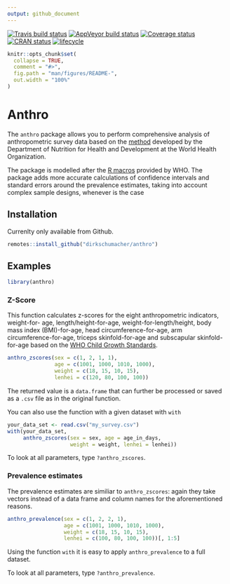 ```yaml
---
output: github_document
---
```


[![Travis build status](https://travis-ci.org/dirkschumacher/anthro.svg?branch=master)](https://travis-ci.org/dirkschumacher/anthro)
[![AppVeyor build status](https://ci.appveyor.com/api/projects/status/github/dirkschumacher/anthro?branch=master&svg=true)](https://ci.appveyor.com/project/dirkschumacher/anthro)
[![Coverage status](https://codecov.io/gh/dirkschumacher/anthro/branch/master/graph/badge.svg)](https://codecov.io/github/dirkschumacher/anthro?branch=master)
[![CRAN status](https://www.r-pkg.org/badges/version/anthro)](https://cran.r-project.org/package=anthro)
[![lifecycle](https://img.shields.io/badge/lifecycle-stable-brightgreen.svg)](https://www.tidyverse.org/lifecycle/#stable)

```r
knitr::opts_chunk$set(
  collapse = TRUE,
  comment = "#>",
  fig.path = "man/figures/README-",
  out.width = "100%"
)
```

# Anthro

The `anthro` package allows you to perform comprehensive analysis of anthropometric survey data based on the [method](https://www.who.int/childgrowth/standards/en/) developed by the Department of Nutrition for Health and Development at the World Health Organization.

The package is modelled after the [R macros](https://www.who.int/childgrowth/software/en/) provided by WHO. The package adds more accurate calculations of confidence intervals and standard errors around the prevalence estimates, taking into account complex sample designs, whenever is the case

## Installation

Currenlty only available from Github.

```r
remotes::install_github("dirkschumacher/anthro")
```


## Examples
```r
library(anthro)
```

### Z-Score

This function calculates z-scores for the eight anthropometric indicators, weight-for- age, length/height-for-age, weight-for-length/height, body mass index (BMI)-for-age, head circumference-for-age, arm circumference-for-age, triceps skinfold-for-age and subscapular skinfold-for-age based on the [WHO Child Growth Standards](https://www.who.int/childgrowth/standards/en/).


```r
anthro_zscores(sex = c(1, 2, 1, 1),
               age = c(1001, 1000, 1010, 1000),
               weight = c(18, 15, 10, 15),
               lenhei = c(120, 80, 100, 100))
```

The returned value is a `data.frame` that can further be processed or saved as a `.csv` file as in the original function.

You can also use the function with a given dataset with `with`

```r
your_data_set <- read.csv("my_survey.csv")
with(your_data_set, 
     anthro_zscores(sex = sex, age = age_in_days, 
                    weight = weight, lenhei = lenhei))
```

To look at all parameters, type `?anthro_zscores`.

### Prevalence estimates

The prevalence estimates are similiar to `anthro_zscores`: again they take vectors instead of a data frame and column names for the aforementioned reasons.

```r
anthro_prevalence(sex = c(1, 2, 2, 1),
                  age = c(1001, 1000, 1010, 1000),
                  weight = c(18, 15, 10, 15),
                  lenhei = c(100, 80, 100, 100))[, 1:5]
```

Using the function `with` it is easy to apply `anthro_prevalence` to a full dataset.

To look at all parameters, type `?anthro_prevalence`.
